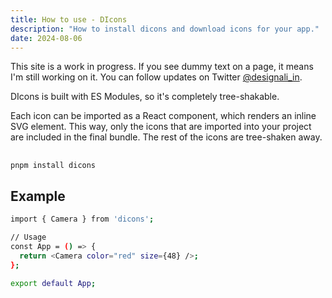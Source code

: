 ```yaml
---
title: How to use - DIcons
description: "How to install dicons and download icons for your app."
date: 2024-08-06
---
```


<Callout>

This site is a work in progress. If you see dummy text on a page, it means I'm still working on it. You can follow updates on Twitter [@designali_in](https://twitter.com/designali_in).

</Callout>

DIcons is built with ES Modules, so it's completely tree-shakable.

Each icon can be imported as a React component, which renders an inline SVG element. This way, only the icons that are imported into your project are included in the final bundle. The rest of the icons are tree-shaken away.

##

```bash title="pnpm"
pnpm install dicons
```

## Example

```bash
import { Camera } from 'dicons';

// Usage
const App = () => {
  return <Camera color="red" size={48} />;
};

export default App;
```
